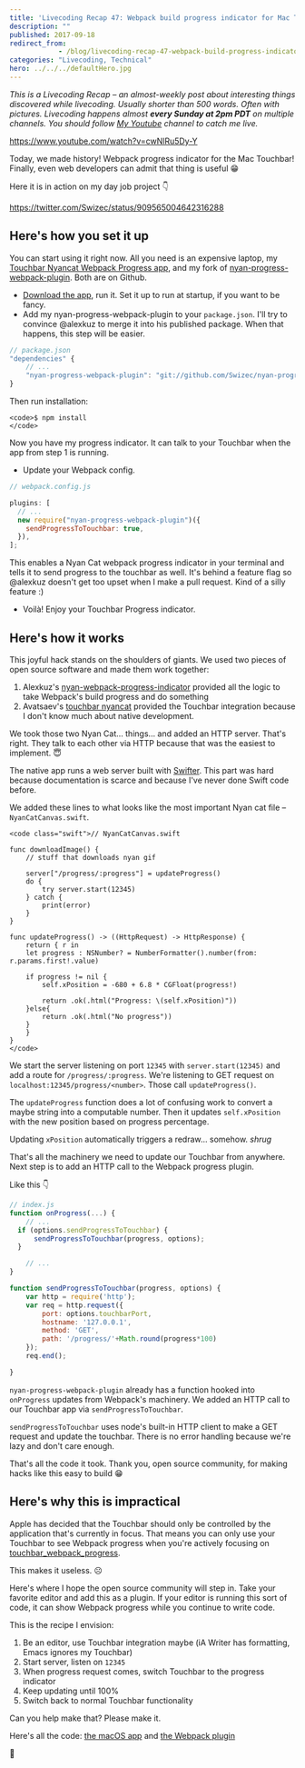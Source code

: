 ```yaml
---
title: 'Livecoding Recap 47: Webpack build progress indicator for Mac Touchbar'
description: ""
published: 2017-09-18
redirect_from: 
            - /blog/livecoding-recap-47-webpack-build-progress-indicator-mac-touchbar/swizec/7808
categories: "Livecoding, Technical"
hero: ../../../defaultHero.jpg
---
```


_This is a Livecoding Recap – an almost-weekly post about interesting things discovered while livecoding. Usually shorter than 500 words. Often with pictures. Livecoding happens almost **every Sunday at 2pm PDT** on multiple channels. You should follow [My Youtube](https://www.youtube.com/TheSwizec) channel to catch me live._

<https://www.youtube.com/watch?v=cwNlRu5Dy-Y>

Today, we made history! Webpack progress indicator for the Mac Touchbar! Finally, even web developers can admit that thing is useful 😁

Here it is in action on my day job project 👇

<https://twitter.com/Swizec/status/909565004642316288>

## Here's how you set it up

You can start using it right now. All you need is an expensive laptop, my [Touchbar Nyancat Webpack Progress app](https://github.com/Swizec/touchbar_webpack_progress), and my fork of [nyan-progress-webpack-plugin](https://github.com/Swizec/nyan-progress-webpack-plugin/tree/send-progress-to-touchbar). Both are on Github.

-   [Download the app](https://github.com/Swizec/touchbar_webpack_progress), run it. Set it up to run at startup, if you want to be fancy.
-   Add my nyan-progress-webpack-plugin to your `package.json`. I'll try to convince @alexkuz to merge it into his published package. When that happens, this step will be easier.

```javascript
// package.json
"dependencies" {
    // ...
    "nyan-progress-webpack-plugin": "git://github.com/Swizec/nyan-progress-webpack-plugin#send-progress-to-touchbar",
}
```

Then run installation:

```undefined
<code>$ npm install
</code>
```

Now you have my progress indicator. It can talk to your Touchbar when the app from step 1 is running.

-   Update your Webpack config.

```javascript
// webpack.config.js

plugins: [
  // ...
  new require("nyan-progress-webpack-plugin")({
    sendProgressToTouchbar: true,
  }),
];
```

This enables a Nyan Cat webpack progress indicator in your terminal and tells it to send progress to the touchbar as well. It's behind a feature flag so @alexkuz doesn't get too upset when I make a pull request. Kind of a silly feature :)

-   Voilà! Enjoy your Touchbar Progress indicator.

## Here's how it works

This joyful hack stands on the shoulders of giants. We used two pieces of open source software and made them work together:

1.  Alexkuz's [nyan-webpack-progress-indicator](https://github.com/alexkuz/nyan-progress-webpack-plugin) provided all the logic to take Webpack's build progress and do something
2.  Avatsaev's [touchbar nyancat](https://github.com/avatsaev/touchbar_nyancat) provided the Touchbar integration because I don't know much about native development.

We took those two Nyan Cat… things… and added an HTTP server. That's right. They talk to each other via HTTP because that was the easiest to implement. 😇

The native app runs a web server built with [Swifter](https://github.com/httpswift/swifter). This part was hard because documentation is scarce and because I've never done Swift code before.

We added these lines to what looks like the most important Nyan cat file – `NyanCatCanvas.swift`.

```undefined
<code class="swift">// NyanCatCanvas.swift

func downloadImage() {
    // stuff that downloads nyan gif

    server["/progress/:progress"] = updateProgress()
    do {
        try server.start(12345)
    } catch {
        print(error)
    }
}

func updateProgress() -> ((HttpRequest) -> HttpResponse) {
    return { r in
    let progress : NSNumber? = NumberFormatter().number(from: r.params.first!.value)

    if progress != nil {
        self.xPosition = -680 + 6.8 * CGFloat(progress!)

        return .ok(.html("Progress: \(self.xPosition)"))
    }else{
        return .ok(.html("No progress"))
    }
    }
}
</code>
```

We start the server listening on port `12345` with `server.start(12345)` and add a route for `/progress/:progress`. We're listening to GET request on `localhost:12345/progress/<number>`. Those call `updateProgress()`.

The `updateProgress` function does a lot of confusing work to convert a maybe string into a computable number. Then it updates `self.xPosition` with the new position based on progress percentage.

Updating `xPosition` automatically triggers a redraw… somehow. _shrug_

That's all the machinery we need to update our Touchbar from anywhere. Next step is to add an HTTP call to the Webpack progress plugin.

Like this 👇

```javascript
// index.js
function onProgress(...) {
    // ...
  if (options.sendProgressToTouchbar) {
      sendProgressToTouchbar(progress, options);
  }

    // ...
}

function sendProgressToTouchbar(progress, options) {
    var http = require('http');
    var req = http.request({
        port: options.touchbarPort,
        hostname: '127.0.0.1',
        method: 'GET',
        path: '/progress/'+Math.round(progress*100)
    });
    req.end();

}
```

`nyan-progress-webpack-plugin` already has a function hooked into `onProgress` updates from Webpack's machinery. We added an HTTP call to our Touchbar app via `sendProgressToTouchbar`.

`sendProgressToTouchbar` uses node's built-in HTTP client to make a GET request and update the touchbar. There is no error handling because we're lazy and don't care enough.

That's all the code it took. Thank you, open source community, for making hacks like this easy to build 😁

## Here's why this is impractical

Apple has decided that the Touchbar should only be controlled by the application that's currently in focus. That means you can only use your Touchbar to see Webpack progress when you're actively focusing on [touchbar_webpack_progress](https://github.com/Swizec/touchbar_webpack_progress).

This makes it useless. ☹️

Here's where I hope the open source community will step in. Take your favorite editor and add this as a plugin. If your editor is running this sort of code, it can show Webpack progress while you continue to write code.

This is the recipe I envision:

1.  Be an editor, use Touchbar integration maybe (iA Writer has formatting, Emacs ignores my Touchbar)
2.  Start server, listen on `12345`
3.  When progress request comes, switch Touchbar to the progress indicator
4.  Keep updating until 100%
5.  Switch back to normal Touchbar functionality

Can you help make that? Please make it.

Here's all the code: [the macOS app](https://github.com/Swizec/touchbar_webpack_progress) and [the Webpack plugin](https://github.com/Swizec/nyan-progress-webpack-plugin/tree/send-progress-to-touchbar)

🤘
